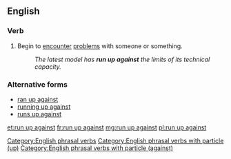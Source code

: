 ==English==

===Verb===
{{head|en|verb|head=[[run]] [[up]] [[against]]}}

# Begin to [[encounter]] [[problems]] with someone or something.
#: ''The latest model has '''run up against''' the limits of its technical capacity.''

===Alternative forms===
* [[ran up against]]
* [[running up against]]
* [[runs up against]]

[[Category:English phrasal verbs]]
[[Category:English phrasal verbs with particle (up)]]
[[Category:English phrasal verbs with particle (against)]]

[[et:run up against]]
[[fr:run up against]]
[[mg:run up against]]
[[pl:run up against]]